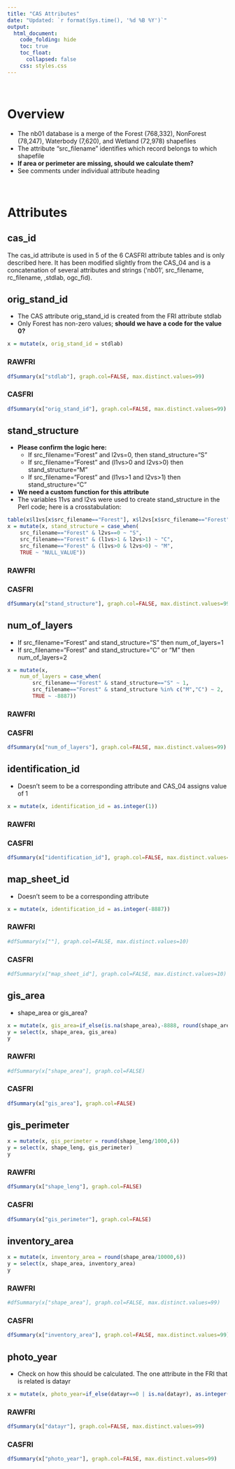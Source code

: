 ```yaml
---  
title: "CAS Attributes"
date: "Updated: `r format(Sys.time(), '%d %B %Y')`"
output:  
  html_document:  
    code_folding: hide
    toc: true
    toc_float:
      collapsed: false
    css: styles.css
---  
```


<br>

# Overview

  * The nb01 database is a merge of the Forest (768,332), NonForest (78,247), Waterbody (7,620), and Wetland (72,978) shapefiles
  * The attribute "src_filename" identifies which record belongs to which shapefile
  * **If area or perimeter are missing, should we calculate them?**
  * See comments under individual attribute heading

<br>

# Attributes

## cas_id

The cas_id attribute is used in 5 of the 6 CASFRI attribute tables and is only described here. It has been modified slightly from the CAS_04 and is a concatenation of several attributes and strings ('nb01', src_filename, rc_filename, ,stdlab, ogc_fid).

## orig_stand_id {.tabset}

  * The CAS attribute orig_stand_id is created from the FRI attribute stdlab
  * Only Forest has non-zero values; **should we have a code for the value 0?**

```r
x = mutate(x, orig_stand_id = stdlab)
```

### RAWFRI

```r
dfSummary(x["stdlab"], graph.col=FALSE, max.distinct.values=99)
```

### CASFRI

```r
dfSummary(x["orig_stand_id"], graph.col=FALSE, max.distinct.values=99)
```

## stand_structure {.tabset}

  * **Please confirm the logic here:**
    * If src_filename="Forest" and l2vs=0, then stand_structure="S"
    * If src_filename="Forest" and (l1vs>0 and l2vs>0) then stand_structure="M"
    * If src_filename="Forest" and (l1vs>1 and l2vs>1) then stand_structure="C"
  * **We need a custom function for this attribute**
  * The variables 11vs and l2vs were used to create stand_structure in the Perl code; here is a crosstabulation:

```r
table(x$l1vs[x$src_filename=="Forest"], x$l2vs[x$src_filename=="Forest"])
x = mutate(x, stand_structure = case_when(
    src_filename=="Forest" & l2vs==0 ~ "S",
    src_filename=="Forest" & (l1vs>1 & l2vs>1) ~ "C",
    src_filename=="Forest" & (l1vs>0 & l2vs>0) ~ "M",
    TRUE ~ "NULL_VALUE"))
```

### RAWFRI

### CASFRI

```r
dfSummary(x["stand_structure"], graph.col=FALSE, max.distinct.values=99)
```

## num_of_layers {.tabset}

  * If src_filename="Forest" and stand_structure="S" then num_of_layers=1
  * If src_filename="Forest" and stand_structure="C" or "M" then num_of_layers=2

```r
x = mutate(x, 
    num_of_layers = case_when(
        src_filename=="Forest" & stand_structure=="S" ~ 1,
        src_filename=="Forest" & stand_structure %in% c("M","C") ~ 2,
        TRUE ~ -8887))
```

### RAWFRI

### CASFRI

```r
dfSummary(x["num_of_layers"], graph.col=FALSE, max.distinct.values=99)
```

## identification_id {.tabset}

  * Doesn't seem to be a corresponding attribute and CAS_04 assigns value of 1

```r
x = mutate(x, identification_id = as.integer(1))
```

### RAWFRI

### CASFRI

```r
dfSummary(x["identification_id"], graph.col=FALSE, max.distinct.values=99)
```

## map_sheet_id {.tabset}

  * Doesn't seem to be a corresponding attribute

```r
x = mutate(x, identification_id = as.integer(-8887))
```

### RAWFRI

```r
#dfSummary(x[""], graph.col=FALSE, max.distinct.values=10)
```

### CASFRI

```r
#dfSummary(x["map_sheet_id"], graph.col=FALSE, max.distinct.values=10)
```

## gis_area {.tabset}

  * shape_area or gis_area?

```r
x = mutate(x, gis_area=if_else(is.na(shape_area),-8888, round(shape_area/10000,6)))
y = select(x, shape_area, gis_area)
y
```

### RAWFRI

```r
#dfSummary(x["shape_area"], graph.col=FALSE)
```

### CASFRI

```r
dfSummary(x["gis_area"], graph.col=FALSE)
```

## gis_perimeter {.tabset}

```r
x = mutate(x, gis_perimeter = round(shape_leng/1000,6))
y = select(x, shape_leng, gis_perimeter)
y
```

### RAWFRI

```r
dfSummary(x["shape_leng"], graph.col=FALSE)
```

### CASFRI

```r
dfSummary(x["gis_perimeter"], graph.col=FALSE)
```

## inventory_area {.tabset}

```r
x = mutate(x, inventory_area = round(shape_area/10000,6))
y = select(x, shape_area, inventory_area)
y
```

### RAWFRI

```r
#dfSummary(x["shape_area"], graph.col=FALSE, max.distinct.values=99)
```

### CASFRI

```r
dfSummary(x["inventory_area"], graph.col=FALSE, max.distinct.values=99)
```

## photo_year {.tabset}

  * Check on how this should be calculated. The one attribute in the FRI that is related is datayr 

```r
x = mutate(x, photo_year=if_else(datayr==0 | is.na(datayr), as.integer(-8888), as.integer(datayr)))
```

### RAWFRI

```r
dfSummary(x["datayr"], graph.col=FALSE, max.distinct.values=99)
```

### CASFRI

```r
dfSummary(x["photo_year"], graph.col=FALSE, max.distinct.values=99)
```
